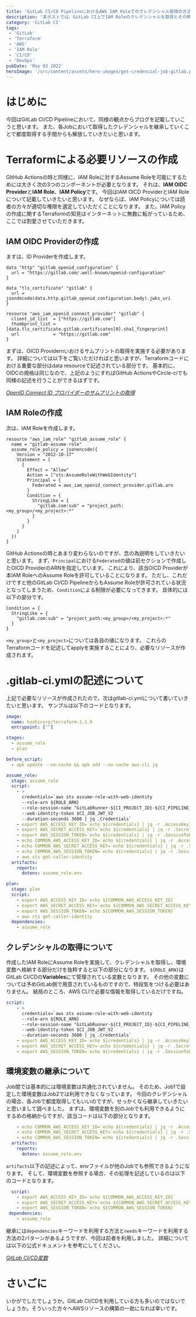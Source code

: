 ```yaml
---
title: 'GitLab CI/CD PipelineにおけるAWS IAM Roleでのクレデンシャル取得の方法とJobでの継承について'
description: '本ポストでは、GitLab CI上でIAM Roleのクレデンシャルを取得とその情報をJob間で継承する方法を記載します。'
category: 'GitLab CI'
tags:
 - 'GitLab'
 - 'Terraform'
 - 'AWS'
 - 'IAM Role'
 - 'CI/CD'
 - 'DevOps'
pubDate: 'May 03 2022'
heroImage: '/src/content/assets/hero-images/get-credencial-job-gitlab.png'
---
```


# はじめに
今回はGitLab CI/CD Pipelineにおいて、同様の観点からブログを記載していこうと思います。
また、各Jobにおいて取得したクレデンシャルを継承していくことで都度取得する手間からも解放していきたいと思います。

# Terraformによる必要リソースの作成
GItHub Actionsの時と同様に、IAM Roleに対するAssume Roleを可能にするためには大きく次の3つのコンポーネントが必要となります。
それは、**IAM OIDC Provider**と**IAM Role**、**IAM Policy**です。
今回はIAM OICD ProviderとIAM Roleについて記載していきたいと思います。
なぜならば、IAM Policyについては読者の方々が適切な権限を選定していただくことになります。
また、IAM Policyの作成に関するTerraformの知見はインターネットに無数に転がっているため、ここでは割愛させていただきます。

## IAM OIDC Providerの作成
ますは、ID Providerを作成します。

```hcl
data "http" "gitlab_openid_configuration" {
  url = "https://gitlab.com/.well-known/openid-configuration"
}

data "tls_certificate" "gitlab" {
  url = jsondecode(data.http.gitlab_openid_configuration.body).jwks_uri
}

resource "aws_iam_openid_connect_provider" "gitlab" {
  client_id_list  = ["https://gitlab.com"]
  thumbprint_list = [data.tls_certificate.gitlab.certificates[0].sha1_fingerprint]
  url             = "https://gitlab.com"
}
```

まずは、OICD Providernいおけるサムプリントの取得を実施する必要があります。
詳細については以下をご覧いただければと思いますが、Terraformコードにおける重要な部分はdata resourceで記述されている部分です。
基本的に、OIDCの規格は同じなので、上記のようにすればGitHub ActionsやCircle-ciでも同様の記述を行うことができるはずです。

<cite><a href="https://docs.aws.amazon.com/ja_jp/IAM/latest/UserGuide/id_roles_providers_create_oidc_verify-thumbprint.html">OpenID Connect ID プロバイダーのサムプリントの取得</a></cite>

## IAM Roleの作成
次は、IAM Roleを作成します。

```hcl
resource "aws_iam_role" "gitlab_assume_role" {
  name = "gitlab-assume-role"
  assume_role_policy = jsonencode({
    Version = "2012-10-17"
    Statement = [
      {
        Effect = "Allow"
        Action = ["sts:AssumeRoleWithWebIdentity"]
        Principal = {
          Federated = aws_iam_openid_connect_provider.gitlab.arn
        }
        Condition = {
          StringLike = {
            "gitlab.com:sub" = "project_path:<my_group>/<my_project>:*"
          }
        }
      }
    ]
  })
}
```

GitHub Actionsの時とあまり変わらないのですが、念の為説明をしていきたいと思います。
まず、`Principal`における`Federated`の値は前セクションで作成したOICD ProviderのARNを指定しています。
これにより、該当OICD Providerが本IAM RoleへのAssume Roleを許可していることになります。
ただし、これだけですと他のGitLab CI/CD PipelineからもAssume Roleが許可されている状況となってしまうため、`Condition`による制限が必要になってきます。
具体的には以下の部分です。

```hcl
Condition = {
  StringLike = {
    "gitlab.com:sub" = "project_path:<my_group>/<my_project>:*"
  }
}
```

`<my_group>`と`<my_project>`については各自の値になります。
これらのTerraformコードを記述してapplyを実施することにより、必要なリソースが作成されます。

# .gitlab-ci.ymlの記述について
上記で必要なリソースが作成されたので、次はgitlab-ci.ymlについて書いていきたいと思います。
サンプルは以下のコードとなります。

```yaml
image:
  name: hashicorp/terraform:1.1.9
  entrypoint: [""]

stages:
  - assume_role
  - plan

before_script:
  - apk update --no-cache && apk add --no-cache aws-cli jq

assume_role:
  stage: assume_role
  script:
    - >
      credentials=`aws sts assume-role-with-web-identity
      --role-arn ${ROLE_ARN}
      --role-session-name "GitLabRunner-${CI_PROJECT_ID}-${CI_PIPELINE_ID}"
      --web-identity-token $CI_JOB_JWT_V2
      --duration-seconds 3600 | jq .Credentials`
    - export AWS_ACCESS_KEY_ID=`echo ${credentials} | jq -r .AccessKeyId`
    - export AWS_SECRET_ACCESS_KEY=`echo ${credentials} | jq -r .SecretAccessKey`
    - export AWS_SESSION_TOKEN=`echo ${credentials} | jq -r .SessionToken`
    - echo COMMON_AWS_ACCESS_KEY_ID=`echo ${credentials} | jq -r .AccessKeyId` >> assume_role.env
    - echo COMMON_AWS_SECRET_ACCESS_KEY=`echo ${credentials} | jq -r .SecretAccessKey` >> assume_role.env
    - echo COMMON_AWS_SESSION_TOKEN=`echo ${credentials} | jq -r .SessionToken` >> assume_role.env
    - aws sts get-caller-identity
  artifacts:
    reports:
      dotenv: assume_role.env

plan:
  stage: plan
  script:
    - export AWS_ACCESS_KEY_ID=`echo ${COMMON_AWS_ACCESS_KEY_ID}`
    - export AWS_SECRET_ACCESS_KEY=`echo ${COMMON_AWS_SECRET_ACCESS_KEY}`
    - export AWS_SESSION_TOKEN=`echo ${COMMON_AWS_SESSION_TOKEN}`
    - aws sts get-caller-identity
  dependencies:
    - assume_role
```

## クレデンシャルの取得について
作成したIAM RoleにAssume Roleを実施して、クレデンシャルを取得し、環境変数へ格納する部分だけを抜粋すると以下の部分になります。
`${ROLE_ARN}`はGitLab CI/CDの**Variables**にて管理されている変数となります。
その他の変数については予めGitLab側で用意されているものですので、特段気をつける必要はありません。
結局のところ、AWS CLIで必要な情報を取得しているだけですね。

```yaml
script:
    - >
      credentials=`aws sts assume-role-with-web-identity
      --role-arn ${ROLE_ARN}
      --role-session-name "GitLabRunner-${CI_PROJECT_ID}-${CI_PIPELINE_ID}"
      --web-identity-token $CI_JOB_JWT_V2
      --duration-seconds 3600 | jq .Credentials`
    - export AWS_ACCESS_KEY_ID=`echo ${credentials} | jq -r .AccessKeyId`
    - export AWS_SECRET_ACCESS_KEY=`echo ${credentials} | jq -r .SecretAccessKey`
    - export AWS_SESSION_TOKEN=`echo ${credentials} | jq -r .SessionToken`
```

## 環境変数の継承について
Job間では基本的には環境変数は共通化されていません。
そのため、Job1で設定した環境変数はJob2では利用できなくなっています。
今回のクレデンシャルの場合、各Jobで都度取得してもいいのですが、せっかくなら継承していきたいと思いまして調べました。
まずは、環境変数を別のJobでも利用できるようにするめの格納からですが、該当コードは以下の部分となります。

```yaml
    - echo COMMON_AWS_ACCESS_KEY_ID=`echo ${credentials} | jq -r .AccessKeyId` >> assume_role.env
    - echo COMMON_AWS_SECRET_ACCESS_KEY=`echo ${credentials} | jq -r .SecretAccessKey` >> assume_role.env
    - echo COMMON_AWS_SESSION_TOKEN=`echo ${credentials} | jq -r .SessionToken` >> assume_role.env
  artifacts:
    reports:
      dotenv: assume_role.env

```

`artifacts`以下の記述によって、envファイルが他のJobでも参照できるようになります。
そして、環境変数を参照する場合、その処理を記述しているのは以下のコードとなります。

```yaml
  script:
    - export AWS_ACCESS_KEY_ID=`echo ${COMMON_AWS_ACCESS_KEY_ID}`
    - export AWS_SECRET_ACCESS_KEY=`echo ${COMMON_AWS_SECRET_ACCESS_KEY}`
    - export AWS_SESSION_TOKEN=`echo ${COMMON_AWS_SESSION_TOKEN}`
 dependencies:
    - assume_role
```
継承には`dependencies`キーワードを利用する方法と`needs`キーワードを利用する方法の2パターンがあるようですが、今回は前者を利用しました。
詳細については以下の公式ドキュメントを参考にしてください。

<cite><a href="https://gitlab-docs.creationline.com/ee/ci/variables/#inherit-environment-variables">GitLab CI/CD変数</a></cite>

# さいごに
いかがでしたでしょうか。GitLab CI/CDを利用している方も多いのではないでしょうか。そういった方々へAWSリソースの構築の一助になれば幸いです。
